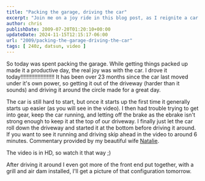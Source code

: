 ---
title: "Packing the garage, driving the car"
excerpt: "Join me on a joy ride in this blog post, as I reignite a car after 23 months, register the struggles and celebrate the small victories."
author: chris
publishDate: 2009-07-20T01:20:10+00:00
updateDate: 2024-11-15T12:15:17-06:00
url: "2009/packing-the-garage-driving-the-car"
tags: [ 240z, datsun, video ]
---

So today was spent packing the garage. While getting things packed up made it a productive day, the real joy was with the car. I drove it today!!!!!!!!!!!!!!!!!!!!!! It has been over 23 months since the car last moved under it's own power, so getting it out of the driveway (harder than it sounds) and driving it around the circle made for a great day.

The car is still hard to start, but once it starts up the first time it generally starts up easier (as you will see in the video). I then had trouble trying to get into gear, keep the car running, and letting off the brake as the ebrake isn't strong enough to keep it at the top of our driveway. I finally just let the car roll down the driveway and started it at the bottom before driving it around. If you want to see it running and driving skip ahead in the video to around 6 minutes. Commentary provided by my beautiful wife [Natalie](https://www.nataliehammond.com).

The video is in HD, so watch it that way ;)

<YouTubeEmbed videoId="pbd7GbTyAiU" title="Project240z Tearing up the Neighborhood" publishDate="2009-07-20T01:20:10+00:00" description="I spent 9 hours in the garage today, mainly packing things up for the move, but also working on getting the 240Z ready for the trailer ride to Colorado. I wanted to drive it around the neighborhood once, so here's the video. Skip to minute 6 to see if running, I had some trouble getting it started." />

After driving it around I even got more of the front end put together, with a grill and air dam installed, I'll get a picture of that configuration tomorrow.


